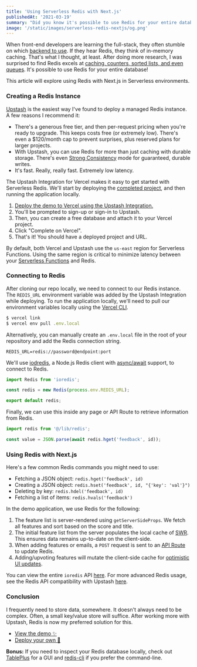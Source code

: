 ```yaml
---
title: 'Using Serverless Redis with Next.js'
publishedAt: '2021-03-19'
summary: "Did you know it's possible to use Redis for your entire database? Caching, counters, sorted lists, and even queues. Learn how to deploy a Redis & Next.js app in a few short minutes."
image: '/static/images/serverless-redis-nextjs/og.png'
---
```


When front-end developers are learning the full-stack, they often stumble on which [backend to use](/blog/backend). If they hear Redis, they think of in-memory caching. That's what I thought, at least.
After doing more research, I was surprised to find Redis excels at [caching, counters, sorted lists, and even queues](http://oldblog.antirez.com/post/take-advantage-of-redis-adding-it-to-your-stack.html). It's possible to use Redis for your entire database!

This article will explore using Redis with Next.js in Serverless environments.

### Creating a Redis Instance

[Upstash](https://upstash.com/) is the easiest way I've found to deploy a managed Redis instance. A few reasons I recommend it:

- There's a generous free tier, and then per-request pricing when you're ready to upgrade. This keeps costs free (or extremely low). There's even a $120/month cap to prevent surprises, plus reserved plans for larger projects.
- With Upstash, you can use Redis for more than just caching with durable storage. There's even [Strong Consistency](https://docs.upstash.com/docs/overall/consistency) mode for guaranteed, durable writes.
- It's fast. Really, really fast. Extremely low latency.

The Upstash Integration for Vercel makes it easy to get started with Serverless Redis. We'll start by deploying the [completed project](https://roadmap-redis.vercel.app/), and then running the application locally.

1. [Deploy the demo to Vercel using the Upstash Integration.](https://vercel.com/new/git/external?repository-url=https%3A%2F%2Fgithub.com%2Fvercel%2Fnext.js%2Ftree%2Fcanary%2Fexamples%2Fwith-redis&project-name=redis-roadmap&repository-name=redis-roadmap&demo-title=Redis%20Roadmap&demo-description=Create%20and%20upvote%20features%20for%20your%20product.&demo-url=https%3A%2F%2Froadmap-redis.vercel.app%2F&integration-ids=oac_V3R1GIpkoJorr6fqyiwdhl17)
2. You'll be prompted to sign-up or sign-in to Upstash.
3. Then, you can create a free database and attach it to your Vercel project.
4. Click "Complete on Vercel".
5. That's it! You should have a deployed project and URL.

By default, both Vercel and Upstash use the `us-east` region for Serverless Functions. Using the same region is critical to minimize latency between your [Serverless Functions](https://vercel.com/docs/serverless-functions/introduction) and Redis.

### Connecting to Redis

After cloning our repo locally, we need to connect to our Redis instance. The `REDIS_URL` environment variable was added by the Upstash Integration while deploying. To run the application locally, we'll need to pull our environment variables locally using the [Vercel CLI](https://vercel.com/download).

```jsx
$ vercel link
$ vercel env pull .env.local
```

Alternatively, you can manually create an `.env.local` file in the root of your repository and add the Redis connection string.

```jsx:.env.local
REDIS_URL=redis://password@endpoint:port
```

We'll use [iodredis](https://github.com/luin/ioredis), a Node.js Redis client with [async/await](https://developer.mozilla.org/en-US/docs/Web/JavaScript/Reference/Statements/async_function) support, to connect to Redis.

```jsx:lib/redis.js
import Redis from 'ioredis';

const redis = new Redis(process.env.REDIS_URL);

export default redis;
```

Finally, we can use this inside any page or API Route to retrieve information from Redis.

```jsx
import redis from '@/lib/redis';

const value = JSON.parse(await redis.hget('feedback', id));
```

### Using Redis with Next.js

Here's a few common Redis commands you might need to use:

- Fetching a JSON object: `redis.hget('feedback', id)`
- Creating a JSON object: `redis.hset('feedback', id, "{'key': 'val'}")`
- Deleting by key: `redis.hdel('feedback', id)`
- Fetching a list of items: `redis.hvals('feedback')`

In the demo application, we use Redis for the following:

1. The feature list is server-rendered using `getServerSideProps`. We fetch all features and sort based on the score and title.
1. The initial feature list from the server populates the local cache of [SWR](swr.vercel.app). This ensures data remains up-to-date on the client-side.
1. When adding features or emails, a `POST` request is sent to an [API Route](https://nextjs.org/docs/api-routes/introduction) to update Redis.
1. Adding/upvoting features will mutate the client-side cache for [optimistic UI updates](https://swr.vercel.app/docs/mutation).

You can view the entire `ioredis` API [here](https://github.com/luin/ioredis). For more advanced Redis usage, see the Redis API compatibility with Upstash [here](https://docs.upstash.com/docs/overall/rediscompatibility/).

### Conclusion

I frequently need to store data, somewhere. It doesn't always need to be complex. Often, a small key/value store will suffice.
After working more with Upstash, Redis is now my preferred solution for this.

- [View the demo ✨](https://roadmap-redis.vercel.app/)
- [Deploy your own 🚀](https://vercel.com/new/git/external?repository-url=https%3A%2F%2Fgithub.com%2Fvercel%2Fnext.js%2Ftree%2Fcanary%2Fexamples%2Fwith-redis&project-name=redis-roadmap&repository-name=redis-roadmap&demo-title=Redis%20Roadmap&demo-description=Create%20and%20upvote%20features%20for%20your%20product.&demo-url=https%3A%2F%2Froadmap-redis.vercel.app%2F&integration-ids=oac_V3R1GIpkoJorr6fqyiwdhl17)

**Bonus:** If you need to inspect your Redis database locally, check out [TablePlus](https://tableplus.com/) for a GUI and [redis-cli](https://docs.upstash.com/docs/overall/getstarted#connect-to-your-database) if you prefer the command-line.
